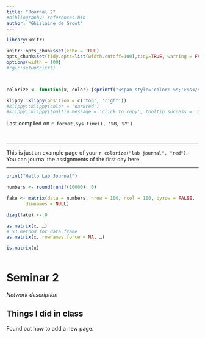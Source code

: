 ```yaml
---
title: "Journal 2"
#bibliography: references.bib
author: "Ghislaine de Groot"
---
```




```r
library(knitr)

knitr::opts_chunk$set(echo = TRUE)
opts_chunk$set(tidy.opts=list(width.cutoff=100),tidy=TRUE, warning = FALSE, message = FALSE,comment = "#>", cache=TRUE, class.source=c("test"), class.output=c("test2"))
options(width = 100)
#rgl::setupKnitr()



colorize <- function(x, color) {sprintf("<span style='color: %s;'>%s</span>", color, x) }

```

```r
klippy::klippy(position = c('top', 'right'))
#klippy::klippy(color = 'darkred')
#klippy::klippy(tooltip_message = 'Click to copy', tooltip_success = 'Done')
```

Last compiled on `r format(Sys.time(), '%B, %Y')`

<br>

----
  
This is just an example page of your `r colorize("lab journal", "red")`.
You can journal the assignments of the first day here.
  

----



```r
print("Hello Lab Journal")
```

```r



numbers <- round(runif(10000), 0)

fake <- matrix(data = numbers, nrow = 100, ncol = 100, byrow = FALSE,
       dimnames = NULL)

diag(fake) <- 0

as.matrix(x, …)
# S3 method for data.frame
as.matrix(x, rownames.force = NA, …)

is.matrix(x)
```

```r



```

# Seminar 2
_Network description_

## Things I did in class

Found out how to add a new page.
